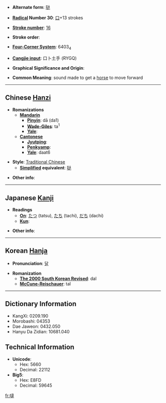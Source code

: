* '''Alternate form''': [[哒]]

* '''[[Wiktionary:Chinese radical index| Radical]] Number 30''': [[Wiktionary:Chinese radical index 口|口]]+13 strokes

* '''[[Wiktionary:Chinese total strokes index|Stroke number]]''': [[Wiktionary:Chinese total strokes index 16|16]]

* '''Stroke order''': 

* '''[[Wiktionary:Chinese four corner index|Four-Corner System]]''': 6403<sub>4</sub>

* '''[[Wiktionary:Chinese Cangjie index|Cangjie input]]''': 口卜土手 (RYGQ)

* '''Graphical Significance and Origin''': 

* '''Common Meaning''': sound made to get a [[horse]] to move forward

----

== Chinese [[Hanzi]] ==

* '''Romanizations'''
** '''[[Mandarin]]'''
*** '''[[Pinyin]]''': dā (da1)
*** '''[[Wade-Giles]]''': ta<sup>1</sup>
*** '''[[Yale]]''': 
** '''[[Cantonese]]'''
*** '''[[Jyutping]]''':
*** '''[[Penkyamp]]''': 
*** '''[[Yale]]''': daat6

* '''Style''': [[Traditional Chinese]] 
** '''[[Simplified Chinese|Simplified]] equivalent''': [[哒]]

* '''Other info''': 

----

== Japanese [[Kanji]] ==

* '''Readings'''
** '''[[On]]''': [[たつ]] (tatsu), [[たち]] (tachi), [[だち]] (dachi)
** '''[[Kun]]''': 

* '''Other info''':  

----

== Korean [[Hanja]] ==

* '''Pronunciation''': [[달]]

* '''Romanization'''
** '''[[The 2000 South Korean Revised Romanization|The 2000 South Korean Revised]]''': dal
** '''[[McCune-Reischauer]]''': tal

----

== Dictionary Information ==

* KangXi: 0209.190
* Morobashi: 04353
* Dae Jaweon: 0432.050
* Hanyu Da Zidian: 10681.040

== Technical Information ==

* '''Unicode''':
** Hex: 5660
** Decimal: 22112
* '''Big5''':
** Hex: E8FD
** Decimal: 59645

[[fr:噠]]